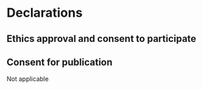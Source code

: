 # Declarations

## Ethics approval and consent to participate

## Consent for publication

Not applicable